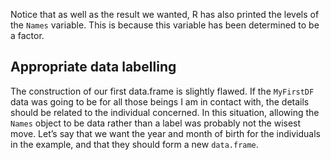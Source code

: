 ﻿Notice that as well as the result we wanted, R has also printed the
levels of the `Names` variable. This is because this variable
has been determined to be a factor.

## Appropriate data labelling

The construction of our first data.frame is slightly flawed. If the
`MyFirstDF` data was going to be for all those beings I am in
contact with, the details should be related to the individual concerned.
In this situation, allowing the `Names` object to be data
rather than a label was probably not the wisest move. Let’s say that we
want the year and month of birth for the individuals in the example, and
that they should form a new `data.frame`. 

